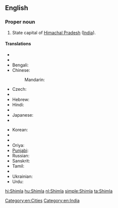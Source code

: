 ==English==

===Proper noun===
{{wikipedia}}
{{en-proper noun}}

# State capital of [[Himachal Pradesh]] ([[India]]).

====Translations====
{{trans-top|capital of Himachal Pradesh, India}}
* {{trreq|ar}}
* {{trreq|as}}
* Bengali: {{t|bn|শিমলা|sc=Beng}}
* Chinese:
*: Mandarin: {{t+|cmn|西姆拉|tr=Xīmǔlā|sc=Hani}}
* Czech: {{t|cs|Šimla|f}}
* {{trreq|gu}}
* Hebrew: {{t|he|שימלה}}
* Hindi: {{t+|hi|शिमला|tr=śimlā}}
* {{trreq|hu}}
* Japanese: {{t|ja|シムラー|tr=Shimurā}}
* {{trreq|kn}}
{{trans-mid}}
* Korean: {{t|ko|심라|sc=Kore}}
* {{trreq|ml}}
* {{trreq|mr}}
* Oriya: {{t|or|ଶିମଲା|sc=Orya}}
* [[Punjabi]]: {{t|pa|ਸ਼ਿਮਲਾ|sc=Guru}}
* Russian: {{t|ru|Шимла|f|tr=Šímla}}
* Sanskrit: {{t|sa|शिमला}}
* Tamil: {{t+|ta|சிம்லா|sc=Taml}}
* {{trreq|te}}
* Ukrainian: {{t|uk|Шімла|f|tr=Šímla}}
* Urdu: {{t|ur|شملہ|tr=śimlā}}
{{trans-bottom}}

[[Category:en:Cities]]
[[Category:en:India]]

[[hi:Shimla]]
[[hu:Shimla]]
[[nl:Shimla]]
[[simple:Shimla]]
[[ta:Shimla]]